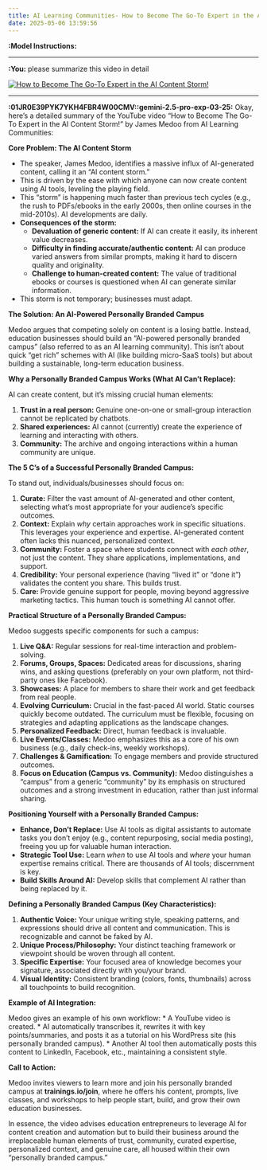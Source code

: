 ```yaml
---
title: AI Learning Communities- How to Become The Go-To Expert in the AI Content Storm!
date: 2025-05-06 13:59:56
---
```

**:Model Instructions:** 

  ---

  
**:You:** please summarize this video in detail

[![How to Become The Go-To Expert in the AI Content Storm!](https://i.ytimg.com/vi_webp/oOB6xWm8JmY/maxresdefault.webp)](https://www.youtube.com/watch?v=oOB6xWm8JmY)

---

**:01JR0E39PYK7YKH4FBR4W00CMV::gemini-2.5-pro-exp-03-25:** Okay, here's a detailed summary of the YouTube video "How to Become The Go-To Expert in the AI Content Storm!" by James Medoo from AI Learning Communities:

**Core Problem: The AI Content Storm**

*   The speaker, James Medoo, identifies a massive influx of AI-generated content, calling it an "AI content storm."
*   This is driven by the ease with which anyone can now create content using AI tools, leveling the playing field.
*   This "storm" is happening much faster than previous tech cycles (e.g., the rush to PDFs/ebooks in the early 2000s, then online courses in the mid-2010s). AI developments are daily.
*   **Consequences of the storm:**
    *   **Devaluation of generic content:** If AI can create it easily, its inherent value decreases.
    *   **Difficulty in finding accurate/authentic content:** AI can produce varied answers from similar prompts, making it hard to discern quality and originality.
    *   **Challenge to human-created content:** The value of traditional ebooks or courses is questioned when AI can generate similar information.
*   This storm is not temporary; businesses must adapt.

**The Solution: An AI-Powered Personally Branded Campus**

Medoo argues that competing solely on content is a losing battle. Instead, education businesses should build an "AI-powered personally branded campus" (also referred to as an AI learning community). This isn't about quick "get rich" schemes with AI (like building micro-SaaS tools) but about building a sustainable, long-term education business.

**Why a Personally Branded Campus Works (What AI Can't Replace):**

AI can create content, but it's missing crucial human elements:

1.  **Trust in a real person:** Genuine one-on-one or small-group interaction cannot be replicated by chatbots.
2.  **Shared experiences:** AI cannot (currently) create the experience of learning and interacting with others.
3.  **Community:** The archive and ongoing interactions within a human community are unique.

**The 5 C's of a Successful Personally Branded Campus:**

To stand out, individuals/businesses should focus on:

1.  **Curate:** Filter the vast amount of AI-generated and other content, selecting what's most appropriate for your audience's specific outcomes.
2.  **Context:** Explain *why* certain approaches work in specific situations. This leverages your experience and expertise. AI-generated content often lacks this nuanced, personalized context.
3.  **Community:** Foster a space where students connect with *each other*, not just the content. They share applications, implementations, and support.
4.  **Credibility:** Your personal experience (having "lived it" or "done it") validates the content you share. This builds trust.
5.  **Care:** Provide genuine support for people, moving beyond aggressive marketing tactics. This human touch is something AI cannot offer.

**Practical Structure of a Personally Branded Campus:**

Medoo suggests specific components for such a campus:

1.  **Live Q&A:** Regular sessions for real-time interaction and problem-solving.
2.  **Forums, Groups, Spaces:** Dedicated areas for discussions, sharing wins, and asking questions (preferably on your own platform, not third-party ones like Facebook).
3.  **Showcases:** A place for members to share their work and get feedback from real people.
4.  **Evolving Curriculum:** Crucial in the fast-paced AI world. Static courses quickly become outdated. The curriculum must be flexible, focusing on strategies and adapting applications as the landscape changes.
5.  **Personalized Feedback:** Direct, human feedback is invaluable.
6.  **Live Events/Classes:** Medoo emphasizes this as a core of his own business (e.g., daily check-ins, weekly workshops).
7.  **Challenges & Gamification:** To engage members and provide structured outcomes.
8.  **Focus on Education (Campus vs. Community):** Medoo distinguishes a "campus" from a generic "community" by its emphasis on structured outcomes and a strong investment in education, rather than just informal sharing.

**Positioning Yourself with a Personally Branded Campus:**

*   **Enhance, Don't Replace:** Use AI tools as digital assistants to automate tasks you don't enjoy (e.g., content repurposing, social media posting), freeing you up for valuable human interaction.
*   **Strategic Tool Use:** Learn *when* to use AI tools and *where* your human expertise remains critical. There are thousands of AI tools; discernment is key.
*   **Build Skills Around AI:** Develop skills that complement AI rather than being replaced by it.

**Defining a Personally Branded Campus (Key Characteristics):**

1.  **Authentic Voice:** Your unique writing style, speaking patterns, and expressions should drive all content and communication. This is recognizable and cannot be faked by AI.
2.  **Unique Process/Philosophy:** Your distinct teaching framework or viewpoint should be woven through all content.
3.  **Specific Expertise:** Your focused area of knowledge becomes your signature, associated directly with you/your brand.
4.  **Visual Identity:** Consistent branding (colors, fonts, thumbnails) across all touchpoints to build recognition.

**Example of AI Integration:**

Medoo gives an example of his own workflow:
*   A YouTube video is created.
*   AI automatically transcribes it, rewrites it with key points/summaries, and posts it as a tutorial on his WordPress site (his personally branded campus).
*   Another AI tool then automatically posts this content to LinkedIn, Facebook, etc., maintaining a consistent style.

**Call to Action:**

Medoo invites viewers to learn more and join his personally branded campus at **trainings.io/join**, where he offers his content, prompts, live classes, and workshops to help people start, build, and grow their own education businesses.

In essence, the video advises education entrepreneurs to leverage AI for content creation and automation but to build their business around the irreplaceable human elements of trust, community, curated expertise, personalized context, and genuine care, all housed within their own "personally branded campus."

